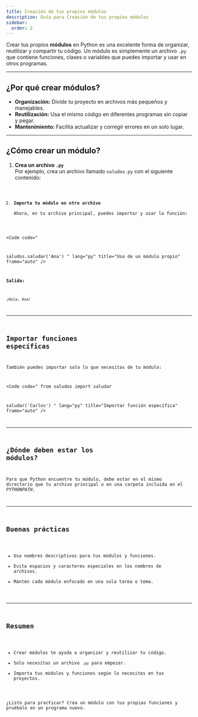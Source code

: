 ```yaml
---
title: Creación de tus propios módulos
description: Guía para Creación de tus propios módulos
sidebar:
  order: 2
---
```



Crear tus propios **módulos** en Python es una excelente forma de organizar, reutilizar y compartir tu código. Un módulo es simplemente un archivo `.py` que contiene funciones, clases o variables que puedes importar y usar en otros programas.

---

## ¿Por qué crear módulos?

- **Organización:** Divide tu proyecto en archivos más pequeños y manejables.
- **Reutilización:** Usa el mismo código en diferentes programas sin copiar y pegar.
- **Mantenimiento:** Facilita actualizar y corregir errores en un solo lugar.

---

## ¿Cómo crear un módulo?

1. **Crea un archivo `.py`**  
   Por ejemplo, crea un archivo llamado `saludos.py` con el siguiente contenido:

<Code
code="
def saludar(nombre):
&nbsp;&nbsp;&nbsp;&nbsp;print(f'¡Hola, {nombre}!')
"
lang="py"
title="saludos.py"
frame="auto"
/>

2. **Importa tu módulo en otro archivo**  
   Ahora, en tu archivo principal, puedes importar y usar la función:

<Code
code="

saludos.saludar('Ana')
"
lang="py"
title="Uso de un módulo propio"
frame="auto"
/>

**Salida:**
```
¡Hola, Ana!
```

---

## Importar funciones específicas

También puedes importar solo lo que necesitas de tu módulo:

<Code
code="
from saludos import saludar

saludar('Carlos')
"
lang="py"
title="Importar función específica"
frame="auto"
/>

---

## ¿Dónde deben estar los módulos?

Para que Python encuentre tu módulo, debe estar en el mismo directorio que tu archivo principal o en una carpeta incluida en el *PYTHONPATH*.

---

## Buenas prácticas

- Usa nombres descriptivos para tus módulos y funciones.
- Evita espacios y caracteres especiales en los nombres de archivos.
- Mantén cada módulo enfocado en una sola tarea o tema.

---

## Resumen

- Crear módulos te ayuda a organizar y reutilizar tu código.
- Solo necesitas un archivo `.py` para empezar.
- Importa tus módulos y funciones según lo necesites en tus proyectos.

¿Listo para practicar? Crea un módulo con tus propias funciones y pruébalo en un programa nuevo.
